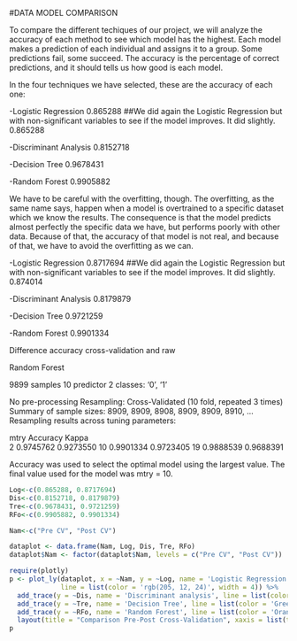 #DATA MODEL COMPARISON

To compare the different techiques of our project, we will analyze the accuracy of each method to see which model has the highest. Each model makes a prediction of each individual and assigns it to a group. Some predictions fail, some succeed. The accuracy is the percentage of correct predictions, and it should tells us how good is each model.

In the four techniques we have selected, these are the accuracy of each one:

-Logistic Regression 0.865288
##We did again the Logistic Regression but with non-significant variables to see if the model improves. It did slightly. 0.865288

-Discriminant Analysis 0.8152718

-Decision Tree 0.9678431

-Random Forest 0.9905882

We have to be careful with the overfitting, though. The overfitting, as the same name says, happen when a model is overtrained to a specific dataset which we know the results. The consequence is that the model predicts almost perfectly the specific data we have, but performs poorly with other data. Because of that, the accuracy of that model is not real, and because of that, we have to avoid the overfitting as we can. 

-Logistic Regression 0.8717694
##We did again the Logistic Regression but with non-significant variables to see if the model improves. It did slightly. 0.874014

-Discriminant Analysis 0.8179879

-Decision Tree 0.9721259

-Random Forest 0.9901334

Difference accuracy cross-validation and raw


Random Forest 

9899 samples
  10 predictor
   2 classes: '0', '1' 

No pre-processing
Resampling: Cross-Validated (10 fold, repeated 3 times) 
Summary of sample sizes: 8909, 8909, 8908, 8909, 8909, 8910, ... 
Resampling results across tuning parameters:

  mtry  Accuracy   Kappa    
   2    0.9745762  0.9273550
  10    0.9901334  0.9723405
  19    0.9888539  0.9688391

Accuracy was used to select the optimal model using the largest value.
The final value used for the model was mtry = 10.
```{r}
Log<-c(0.865288, 0.8717694)
Dis<-c(0.8152718, 0.8179879)
Tre<-c(0.9678431, 0.9721259)
RFo<-c(0.9905882, 0.9901334)

Nam<-c("Pre CV", "Post CV")

dataplot <- data.frame(Nam, Log, Dis, Tre, RFo)
dataplot$Nam <- factor(dataplot$Nam, levels = c("Pre CV", "Post CV"))
```

```{r}
require(plotly)
p <- plot_ly(dataplot, x = ~Nam, y = ~Log, name = 'Logistic Regression', type = 'scatter', mode = 'lines',
             line = list(color = 'rgb(205, 12, 24)', width = 4)) %>%
  add_trace(y = ~Dis, name = 'Discriminant analysis', line = list(color = 'rgb(22, 96, 167)', width = 4)) %>%
  add_trace(y = ~Tre, name = 'Decision Tree', line = list(color = 'Green', width = 4)) %>%
  add_trace(y = ~RFo, name = 'Random Forest', line = list(color = 'Orange', width = 4)) %>%
  layout(title = "Comparison Pre-Post Cross-Validation", xaxis = list(title = "Cross-Validation"), yaxis = list (title = "Accuracy"))
p
```

